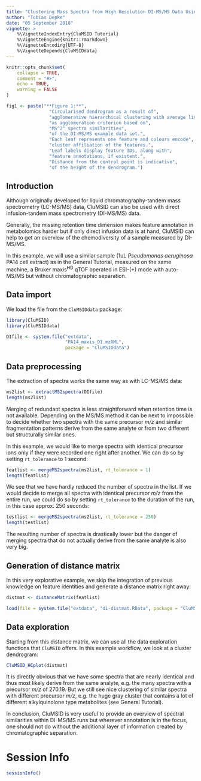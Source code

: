 ```yaml
---
title: "Clustering Mass Spectra from High Resolution DI-MS/MS Data Using CluMSID"
author: "Tobias Depke"
date: "05 September 2018"
vignette: >
    %\VignetteIndexEntry{CluMSID Tutorial}
    %\VignetteEngine{knitr::rmarkdown}
    %\VignetteEncoding{UTF-8}
    %\VignetteDepends{CluMSIDdata}
---
```


```r
knitr::opts_chunk$set(
    collapse = TRUE,
    comment = "#>",
    echo = TRUE,
    warning = FALSE
)
```

<style>
p.caption {
  font-size: 80%;
  text-align: left;
}
</style>

```r
fig1 <- paste("**Figure 1:**",
                "Circularised dendrogram as a result of",
                "agglomerative hierarchical clustering with average linkage",
                "as agglomeration criterion based on",
                "MS^2^ spectra similarities",
                "of the DI-MS/MS example data set.",
                "Each leaf represents one feature and colours encode",
                "cluster affiliation of the features.",
                "Leaf labels display feature IDs, along with",
                "feature annotations, if existent.",
                "Distance from the central point is indicative",
                "of the height of the dendrogram.")
```

## Introduction

Although originally developed for liquid chromatography-tandem mass 
spectrometry (LC-MS/MS) data, CluMSID can also be used with 
direct infusion-tandem mass spectrometry (DI-MS/MS) data.

Generally, the missing retention time dimension makes feature annotation
in metabolomics harder but if only direct infusion data is at hand,
CluMSID can help to get an overview of the chemodiversity of a sample
measured by DI-MS/MS.

In this example, we will use a similar sample (1uL *Pseudomonas aeruginosa* 
PA14 cell extract) as in the General Tutorial, measured on the same machine,
a Bruker maxis^HD^ qTOF operated in ESI-(+) mode with auto-MS/MS but without
chromatographic separation.

## Data import

We load the file from the `CluMSIDdata` package:

```r
library(CluMSID)
library(CluMSIDdata)

DIfile <- system.file("extdata", 
                      "PA14_maxis_DI.mzXML",
                      package = "CluMSIDdata")
```

## Data preprocessing

The extraction of spectra works the same way as with LC-MS/MS data:

```r
ms2list <- extractMS2spectra(DIfile)
length(ms2list)
```

Merging of redundant spectra is less straightforward when retention time 
is not available. Depending on the MS/MS method it can be next to impossible 
to decide whether two spectra with the same precursor *m/z* and similar
fragmentation patterns derive from the same analyte or from two different 
but structurally similar ones.

In this example, we would like to merge spectra with identical precursor ions
only if they were recorded one right after another. We can do so by setting
`rt_tolerance` to 1 second:

```r
featlist <- mergeMS2spectra(ms2list, rt_tolerance = 1)
length(featlist)
```

We see that we have hardly reduced the number of spectra in the list.
If we would decide to merge all spectra with identical precursor *m/z*
from the entire run, we could do so by setting `rt_tolerance` to the
duration of the run, in this case approx. 250 seconds:

```r
testlist <- mergeMS2spectra(ms2list, rt_tolerance = 250)
length(testlist)
```

The resulting number of spectra is drastically lower but the danger of
merging spectra that do not actually derive from the same analyte
is also very big.

## Generation of distance matrix

In this very explorative example, we skip the integration of previous
knowledge on feature identities and generate a distance matrix
right away:

```r
distmat <- distanceMatrix(featlist)
```

```r
load(file = system.file("extdata", "di-distmat.RData", package = "CluMSIDdata"))
```

## Data exploration

Starting from this distance matrix, we can use all the data exploration 
functions that `CluMSID` offers. In this example workflow, 
we look at a cluster dendrogram:

```r
CluMSID_HCplot(distmat)
```

It is directly obvious that we have some spectra that are nearly identical
and thus most likely derive from the same analyte, e.g. the many spectra with
a precursor *m/z* of 270.19. But we still see nice clustering of similar
spectra with different precursor *m/z*, e.g. the huge gray cluster that 
contains a lot of different alkylquinolone type metabolites (see General
Tutorial).

In conclusion, CluMSID is very useful to provide an overview of spectral
similarities within DI-MS/MS runs but wherever annotation is in the focus,
one should not do without the additional layer of information created by
chromatographic separation.

# Session Info
```r
sessionInfo()
```
